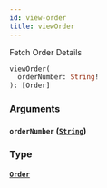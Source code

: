 ```yaml
---
id: view-order
title: viewOrder
---
```


Fetch Order Details

```graphql
viewOrder(
  orderNumber: String!
): [Order]

```

### Arguments

#### `orderNumber` ([`String`](../../order-view-service/scalars/string))

### Type

#### [`Order`](../../order-view-service/objects/order)
